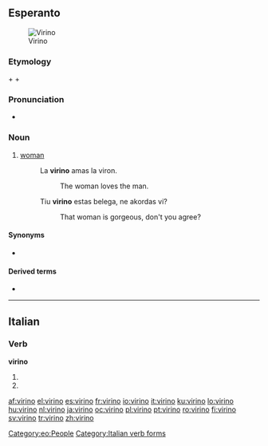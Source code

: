 ==Esperanto==
[[File:Lisenka Sedlacek.jpg|thumb|Virino]]

===Etymology===
{{term|viro||man|lang=eo}} + {{term|-in-||female sex|lang=eo}} + {{term|-o||noun ending|lang=eo}}

===Pronunciation===
* {{IPA|/viˈrino/|lang=eo}}

===Noun===
{{eo-noun}}

# [[woman]]
#: La '''virino''' amas la viron.
#:: The woman loves the man.
#: Tiu '''virino''' estas belega, ne akordas vi?
#:: That woman is gorgeous, don't you agree?

====Synonyms====
* {{l|eo|femino}}

====Derived terms====
* {{l|eo|virina}}

[[Category:eo:People]]

----

==Italian==

===Verb===
'''virino'''

# {{form of|[[third-person|Third-person]] [[plural]] [[present subjunctive]]|[[virare#Italian|virare]]|lang=Italian}}
# {{form of|Third-person plural [[imperative]]|virare#Italian|virare|lang=Italian}}

[[Category:Italian verb forms]]

[[af:virino]]
[[el:virino]]
[[es:virino]]
[[fr:virino]]
[[io:virino]]
[[it:virino]]
[[ku:virino]]
[[lo:virino]]
[[hu:virino]]
[[nl:virino]]
[[ja:virino]]
[[oc:virino]]
[[pl:virino]]
[[pt:virino]]
[[ro:virino]]
[[fi:virino]]
[[sv:virino]]
[[tr:virino]]
[[zh:virino]]
